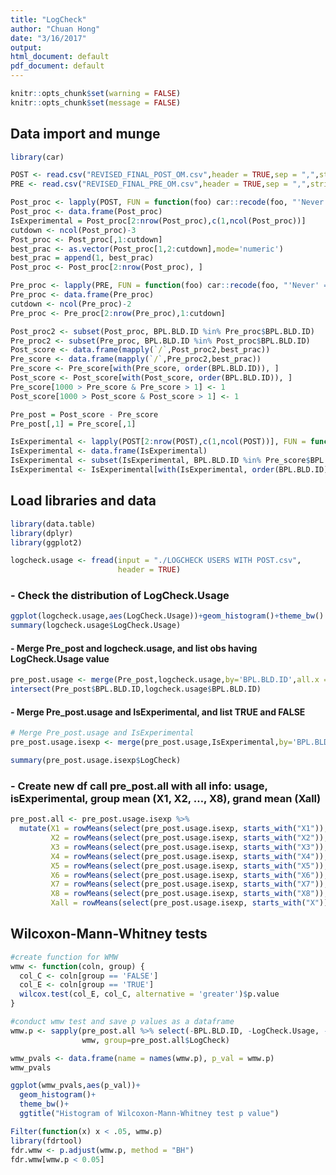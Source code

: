 ```yaml
---
title: "LogCheck"
author: "Chuan Hong"
date: "3/16/2017"
output:
html_document: default
pdf_document: default
---
```


```r
knitr::opts_chunk$set(warning = FALSE)
knitr::opts_chunk$set(message = FALSE)
```

## Data import and munge

```r
library(car)

POST <- read.csv("REVISED_FINAL_POST_OM.csv",header = TRUE,sep = ",",stringsAsFactors = FALSE)
PRE <- read.csv("REVISED_FINAL_PRE_OM.csv",header = TRUE,sep = ",",stringsAsFactors = FALSE)

Post_proc <- lapply(POST, FUN = function(foo) car::recode(foo, "'Never' = 0 ; 'Annually' = 1 ; 'Seasonally' = 2 ; 'Monthly' = 3 ; 'Weekly' = 4 ; 'Daily' = 5 ; 'Not applicable' = NA ; 'Not Applicable' = NA ; 'No logging' = NA ; 'No understanding' = NA ; '' = NA ; 'Y' = T", as.numeric.result = T, as.factor.result = F))
Post_proc <- data.frame(Post_proc)
IsExperimental = Post_proc[2:nrow(Post_proc),c(1,ncol(Post_proc))]
cutdown <- ncol(Post_proc)-3
Post_proc <- Post_proc[,1:cutdown]
best_prac <- as.vector(Post_proc[1,2:cutdown],mode='numeric')
best_prac = append(1, best_prac)
Post_proc <- Post_proc[2:nrow(Post_proc), ]

Pre_proc <- lapply(PRE, FUN = function(foo) car::recode(foo, "'Never' = 0 ; 'never' = 0 ; 'Annually' = 1 ; 'Seasonally' = 2 ; 'Monthly' = 3 ; 'Weekly' = 4 ; 'Daily' = 5 ; 'Not applicable' = NA ; 'Not Applicable' = NA ; 'Multiple answer' = NA ; 'Mulitple answer' = NA ; 'As needed' = NA ; 'No logging' = NA ; 'No understanding' = NA ; 'NR' = NA ; '' = NA", as.numeric.result = T, as.factor.result = F))
Pre_proc <- data.frame(Pre_proc)
cutdown <- ncol(Pre_proc)-2
Pre_proc <- Pre_proc[2:nrow(Pre_proc),1:cutdown]

Post_proc2 <- subset(Post_proc, BPL.BLD.ID %in% Pre_proc$BPL.BLD.ID)
Pre_proc2 <- subset(Pre_proc, BPL.BLD.ID %in% Post_proc$BPL.BLD.ID)
Post_score <- data.frame(mapply(`/`,Post_proc2,best_prac))
Pre_score <- data.frame(mapply(`/`,Pre_proc2,best_prac))
Pre_score <- Pre_score[with(Pre_score, order(BPL.BLD.ID)), ]
Post_score <- Post_score[with(Post_score, order(BPL.BLD.ID)), ]
Pre_score[1000 > Pre_score & Pre_score > 1] <- 1
Post_score[1000 > Post_score & Post_score > 1] <- 1

Pre_post = Post_score - Pre_score
Pre_post[,1] = Pre_score[,1]

IsExperimental <- lapply(POST[2:nrow(POST),c(1,ncol(POST))], FUN = function(foo) car::recode(foo, "'' = F ; 'Y' = T", as.numeric.result = T, as.factor.result = F))
IsExperimental <- data.frame(IsExperimental)
IsExperimental <- subset(IsExperimental, BPL.BLD.ID %in% Pre_score$BPL.BLD.ID)
IsExperimental <- IsExperimental[with(IsExperimental, order(BPL.BLD.ID)), ]
```


## Load libraries and data

```r
library(data.table)
library(dplyr)
library(ggplot2)

logcheck.usage <- fread(input = "./LOGCHECK USERS WITH POST.csv", 
                        header = TRUE)
```

### - Check the distribution of LogCheck.Usage
```r
ggplot(logcheck.usage,aes(LogCheck.Usage))+geom_histogram()+theme_bw()
summary(logcheck.usage$LogCheck.Usage)
```

#### - Merge Pre_post and logcheck.usage, and list obs having LogCheck.Usage value 
```r
pre_post.usage <- merge(Pre_post,logcheck.usage,by='BPL.BLD.ID',all.x = TRUE)
intersect(Pre_post$BPL.BLD.ID,logcheck.usage$BPL.BLD.ID)
```

#### - Merge Pre_post.usage and IsExperimental, and list TRUE and FALSE
```r
# Merge Pre_post.usage and IsExperimental
pre_post.usage.isexp <- merge(pre_post.usage,IsExperimental,by='BPL.BLD.ID', all.x = TRUE)

summary(pre_post.usage.isexp$LogCheck)
```

### - Create new df call pre_post.all with all info: usage, isExperimental, group mean (X1, X2, ..., X8), grand mean (Xall)
```r
pre_post.all <- pre_post.usage.isexp %>%
  mutate(X1 = rowMeans(select(pre_post.usage.isexp, starts_with("X1")), na.rm = TRUE),
         X2 = rowMeans(select(pre_post.usage.isexp, starts_with("X2")), na.rm = TRUE),
         X3 = rowMeans(select(pre_post.usage.isexp, starts_with("X3")), na.rm = TRUE),
         X4 = rowMeans(select(pre_post.usage.isexp, starts_with("X4")), na.rm = TRUE),
         X5 = rowMeans(select(pre_post.usage.isexp, starts_with("X5")), na.rm = TRUE),
         X6 = rowMeans(select(pre_post.usage.isexp, starts_with("X6")), na.rm = TRUE),
         X7 = rowMeans(select(pre_post.usage.isexp, starts_with("X7")), na.rm = TRUE),
         X8 = rowMeans(select(pre_post.usage.isexp, starts_with("X8")), na.rm = TRUE),
         Xall = rowMeans(select(pre_post.usage.isexp, starts_with("X")), na.rm = TRUE))
```


## Wilcoxon-Mann-Whitney tests

```r
#create function for WMW
wmw <- function(coln, group) {
  col_C <- coln[group == 'FALSE']
  col_E <- coln[group == 'TRUE']
  wilcox.test(col_E, col_C, alternative = 'greater')$p.value
}

#conduct wmw test and save p values as a dataframe 
wmw.p <- sapply(pre_post.all %>% select(-BPL.BLD.ID, -LogCheck.Usage, -LogCheck), 
                wmw, group=pre_post.all$LogCheck)

wmw_pvals <- data.frame(name = names(wmw.p), p_val = wmw.p)
wmw_pvals

ggplot(wmw_pvals,aes(p_val))+
  geom_histogram()+
  theme_bw()+
  ggtitle("Histogram of Wilcoxon-Mann-Whitney test p value")

Filter(function(x) x < .05, wmw.p)
library(fdrtool)
fdr.wmw <- p.adjust(wmw.p, method = "BH")
fdr.wmw[wmw.p < 0.05]

```
